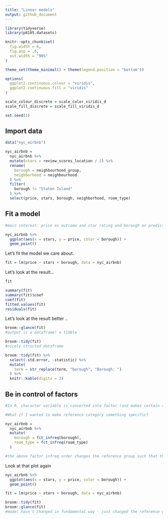 ```yaml
---
title: "Linear models"
output: github_document
---
```


```r
library(tidyverse)
library(p8105.datasets)

knitr::opts_chunk$set(
  fig.width = 6,
  fig.asp = .6,
  out.width = "90%"
)

theme_set(theme_minimal() + theme(legend.position = "bottom"))

options(
  ggplot2.continuous.colour = "viridis",
  ggplot2.continuous.fill = "viridis"
)

scale_colour_discrete = scale_color_viridis_d
scale_fill_discrete = scale_fill_viridis_d

set.seed(1)
```


## Import data

```r
data("nyc_airbnb")

nyc_airbnb = 
  nyc_airbnb %>% 
  mutate(stars = review_scores_location / 2) %>% 
  rename(
    borough = neighbourhood_group,
    neighborhood = neighbourhood
  ) %>% 
  filter(
    borough != "Staten Island"
  ) %>% 
  select(price, stars, borough, neighborhood, room_type)

```

## Fit a model

```r
#main interest: price as outcome and star rating and borough as predictors.

nyc_airbnb %>% 
  ggplot(aes(x = stars, y = price, color = borough)) +
  geom_point()

```


Let's fit the model we care about.

```r
fit = lm(price ~ stars + borough, data = nyc_airbnb)
```

Let's look at the result...

```r
fit

summary(fit)
summary(fit)$coef
coef(fit)
fitted.values(fit)
residuals(fit)
```

Let's look at the result better ..

```r

broom::glance(fit)
#output is a dataframe! a tibble

broom::tidy(fit)
#nicely structed dataframe

broom::tidy(fit) %>% 
  select(-std.error, -statistic) %>% 
  mutate(
    term = str_replace(term, "borough", "Borough: ")
  ) %>% 
  knitr::kable(digits = 3)
```

## Be in control of factors

```r
#In R, character variable is converted into factor (and makes certain assumptions the best it can).  For example, Bronx is the reference group set automatically by R based on alphabetical order.

#What if I wanted to make reference category something specific?

nyc_airbnb =
  nyc_airbnb %>% 
  mutate(
    borough = fct_infreq(borough),
    room_type = fct_infreq(room_type)
  )

#the above factor infreq order changes the reference group such that the borough with the most observations is the reference group: "fct_infreq(): by number of observations with each level (largest first)"
```

Look at that plot again

```r
nyc_airbnb %>% 
  ggplot(aes(x = stars, y = price, color = borough)) +
  geom_point()

```

```r
fit = lm(price ~ stars + borough, data = nyc_airbnb)

broom::tidy(fit)
broom::glance(fit)
#model hasn't changed in fundamental way - just changed the reference group)
```


